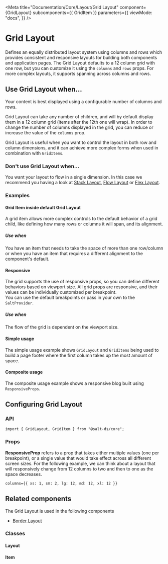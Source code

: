 
<Meta
  title="Documentation/Core/Layout/Grid Layout"
  component={GridLayout}
  subcomponents={{ GridItem }}
  parameters={{
    viewMode: "docs",
  }}
/>

# Grid Layout

Defines an equally distributed layout system using columns and rows which provides consistent and responsive layouts for building both components and application pages.
The Grid Layout defaults to a 12 column grid with one row, but you can customize it using the `columns` and `rows` props.
For more complex layouts, it supports spanning across columns and rows.

<Canvas>
  <Story id="core-layout-grid-layout--default" />
</Canvas>

## Use Grid Layout when...

Your content is best displayed using a configurable number of columns and rows.

Grid Layout can take any number of children, and will by default display them in a 12 column grid (items after the 12th one will wrap).
In order to change the number of columns displayed in the grid, you can reduce or increase the value of the `columns` prop.

Grid Layout is useful when you want to control the layout in both row and column dimensions, and it can achieve more complex forms when used in combination with `GridItems`.

### Don't use Grid Layout when...

You want your layout to flow in a single dimension. In this case we recommend you having a look at [Stack Layout](?path=/docs/documentation-core-layout-stack-layout--page), [Flow Layout](?path=/docs/documentation-core-layout-flow-layout--page) or [Flex Layout](?path=/docs/documentation-core-layout-flex-layout--page).

### Examples

#### Grid Item inside default Grid Layout

A grid item allows more complex controls to the default behavior of a grid child, like defining how many rows or columns it will span, and its alignment.

##### Use when

You have an item that needs to take the space of more than one row/column or when you have an item that requires a different alignment to the component's default.

<Canvas>
  <Story id="core-layout-grid-layout-grid-item--grid-item-wrapper" />
</Canvas>

#### Responsive

The grid supports the use of responsive props, so you can define different behaviors based on viewport size.
All grid props are responsive, and their values can be individually customized per breakpoint.  
You can use the default breakpoints or pass in your own to the `SaltProvider`.

##### Use when

The flow of the grid is dependent on the viewport size.

<Canvas>
  <Story id="core-layout-grid-layout--responsive-view-with-custom-breakpoints" />
</Canvas>

#### Simple usage

The simple usage example shows `GridLayout` and `GridItems` being used to build a page footer where the first column takes up the most amount of space.

<Canvas>
  <Story id="core-layout-grid-layout--footer" />
</Canvas>

#### Composite usage

The composite usage example shows a responsive blog built using `ResponsiveProps`.

<Canvas>
  <Story id="core-layout-grid-layout--composite" />
</Canvas>

## Configuring Grid Layout

### API

```
import { GridLayout, GridItem } from "@salt-ds/core";
```

### Props

**ResponsiveProp** refers to a prop that takes either multiple values (one per breakpoint), or a single value that would take effect across all different screen sizes.
For the following example, we can think about a layout that will responsively change from 12 columns to two and then to one as the space decreases.

```
columns={{ xs: 1, sm: 2, lg: 12, md: 12, xl: 12 }}
```

<ArgsTable of={GridLayout} />

## Related components

The Grid Layout is used in the following components

- [Border Layout](?path=/docs/documentation-core-layout-border-layout--page)

### Classes

#### Layout

<CSSClassTable of={GridLayout} />

#### Item

<CSSClassTable of={GridItem} />

<HelpAndSupport />
